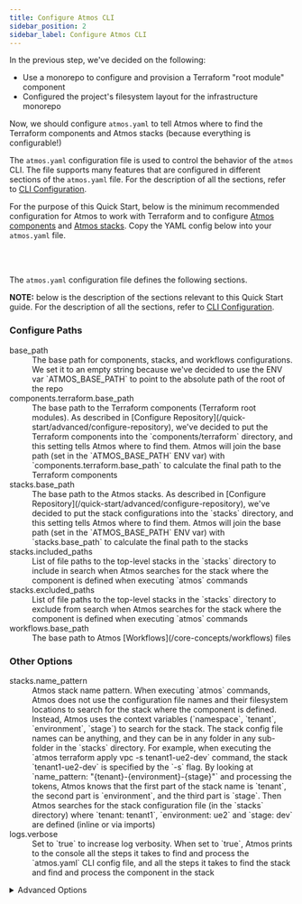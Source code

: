 ```yaml
---
title: Configure Atmos CLI
sidebar_position: 2
sidebar_label: Configure Atmos CLI
---
```


In the previous step, we've decided on the following:

- Use a monorepo to configure and provision a Terraform "root module" component
- Configured the project's filesystem layout for the infrastructure monorepo

Now, we should configure `atmos.yaml` to tell Atmos where to find the Terraform components and Atmos stacks (because everything is configurable!)

The `atmos.yaml` configuration file is used to control the behavior of the `atmos` CLI. The file supports many features that are configured in different
sections of the `atmos.yaml` file. For the description of all the sections, refer to [CLI Configuration](/cli/configuration).

For the purpose of this Quick Start, below is the minimum recommended configuration for Atmos to work with Terraform and to
configure [Atmos components](/core-concepts/components) and [Atmos stacks](/core-concepts/stacks). Copy the YAML config below into your `atmos.yaml`
file.

<br/>

<EmbedFile filePath="examples/demo-stacks/atmos.yaml" />

<br/>

The `atmos.yaml` configuration file defines the following sections.

__NOTE:__ below is the description of the sections relevant to this Quick Start guide. For the description of all the sections, refer
to [CLI Configuration](/cli/configuration).

### Configure Paths
<dl>
  <dt>base_path</dt>
  <dd>The base path for components, stacks, and workflows configurations. We set it to an empty string because we've decided to use the ENV var `ATMOS_BASE_PATH` to point to the absolute path of the root of the repo</dd>

  <dt>components.terraform.base_path</dt>
  <dd>The base path to the Terraform components (Terraform root modules). As described in [Configure Repository](/quick-start/advanced/configure-repository), we've decided to put the Terraform components into the `components/terraform` directory, and this setting tells Atmos where to find them. Atmos will join the base path (set in the `ATMOS_BASE_PATH` ENV var) with `components.terraform.base_path` to calculate the final path to the Terraform components</dd>

  <dt>stacks.base_path</dt>
  <dd>The base path to the Atmos stacks. As described in [Configure Repository](/quick-start/advanced/configure-repository), we've decided to put the stack configurations into the `stacks` directory, and this setting tells Atmos where to find them. Atmos will join the base path (set in the `ATMOS_BASE_PATH` ENV var) with `stacks.base_path` to calculate the final path to the stacks</dd>

  <dt>stacks.included_paths</dt>
  <dd>List of file paths to the top-level stacks in the `stacks` directory to include in search when Atmos searches for the stack where the component is defined when executing `atmos` commands</dd>

  <dt>stacks.excluded_paths</dt>
  <dd>List of file paths to the top-level stacks in the `stacks` directory to exclude from search when Atmos searches for the stack where the component is defined when executing `atmos` commands</dd>

  <dt>workflows.base_path</dt>
  <dd>The base path to Atmos [Workflows](/core-concepts/workflows) files</dd>
</dl>

### Other Options
<dl>
  <dt>stacks.name_pattern</dt>
  <dd>
    Atmos stack name pattern. When executing `atmos` commands, Atmos does not use the configuration file names and their
    filesystem locations to search for the stack where the component is defined. Instead, Atmos uses the context
    variables (`namespace`, `tenant`, `environment`, `stage`) to search for the stack. The stack config file names can be anything, and they can be in
    any folder in any sub-folder in the `stacks` directory. For example, when executing the `atmos terraform apply vpc -s tenant1-ue2-dev`
    command, the stack `tenant1-ue2-dev` is specified by the `-s` flag. By looking at `name_pattern: "{tenant}-{environment}-{stage}"` and processing
    the tokens, Atmos knows that the first part of the stack name is `tenant`, the second part is `environment`, and the third part is `stage`. Then
    Atmos searches for the stack configuration file (in the `stacks` directory) where `tenant: tenant1`, `environment: ue2` and `stage: dev` are
    defined (inline or via imports)
  </dd>

  <dt>logs.verbose</dt>
  <dd>
    Set to `true` to increase log verbosity. When set to `true`, Atmos prints to the console all the steps it takes to find and
    process the `atmos.yaml` CLI config file, and all the steps it takes to find the stack and find and process the component in the stack
  </dd>
</dl>


<details>
<summary>Advanced Options</summary>
<dl>
  <dt>components.terraform.apply_auto_approve</dt>
  <dd>if set to `true`, Atmos automatically adds the `-auto-approve` option to instruct Terraform to apply the plan without 
  asking for confirmation when executing `terraform apply` command</dd>

  <dt>`components.terraform.deploy_run_init`</dt>
  <dd>if set to `true`, Atmos runs `terraform init` before executing [`atmos terraform deploy`](/cli/commands/terraform/deploy) command</dd>

  <dt>`components.terraform.init_run_reconfigure`</dt>
  <dd>if set to `true`, Atmos automatically adds the `-reconfigure` option to update the backend configuration when executing `terraform init` command</dd>

  <dt>`components.terraform.auto_generate_backend_file`</dt>
  <dd>if set to `true`, Atmos automatically generates the Terraform backend file from the component configuration when executing `terraform plan` and `terraform apply` commands</dd>

  <dt>`commands`</dt>
  <dd>configuration for [Atmos Custom Commands](/core-concepts/custom-commands)</dd>

  <dt>`schemas`</dt>
  <dd>
  [JSON Schema](https://json-schema.org/) and [OPA Policy](https://www.openpolicyagent.org/) configurations for:
  - [Atmos Manifests Validation](/cli/schemas)
  - [Atmos Components Validation](/core-concepts/validate/components)
  </dd>
</dl>

</details>


